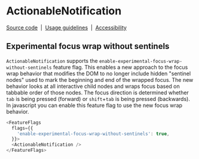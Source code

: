 
<Meta
  title="Components/Notifications/Actionable/Feature Flag/Flag details"
  name="Flag details"
/>
# ActionableNotification

[Source code](https://github.com/carbon-design-system/carbon/tree/main/packages/react/src/components/Notification)
&nbsp;|&nbsp;
[Usage guidelines](https://www.carbondesignsystem.com/components/notification/usage)
&nbsp;|&nbsp;
[Accessibility](https://www.carbondesignsystem.com/components/notification/accessibility)

## Experimental focus wrap without sentinels

`ActionableNotification` supports the
`enable-experimental-focus-wrap-without-sentinels` feature flag. This enables a
new approach to the focus wrap behavior that modifies the DOM to no longer
include hidden "sentinel nodes" used to mark the beginning and end of the
wrapped focus. The new behavior looks at all interactive child nodes and wraps
focus based on tabbable order of those nodes. The focus direction is determined
whether `tab` is being pressed (forward) or `shift`+`tab` is being pressed
(backwards). In javascript you can enable this feature flag to use the new focus
wrap behavior.

```js
<FeatureFlags
  flags={{
    'enable-experimental-focus-wrap-without-sentinels': true,
  }}>
  <ActionableNotification />
</FeatureFlags>
```
